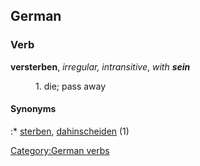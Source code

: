 ==German==
===Verb===
'''versterben''', ''irregular, intransitive'', ''with '''sein'''''
: 1. die; pass away

====Synonyms====
:* [[sterben]], [[dahinscheiden]] (1)

[[Category:German verbs]]